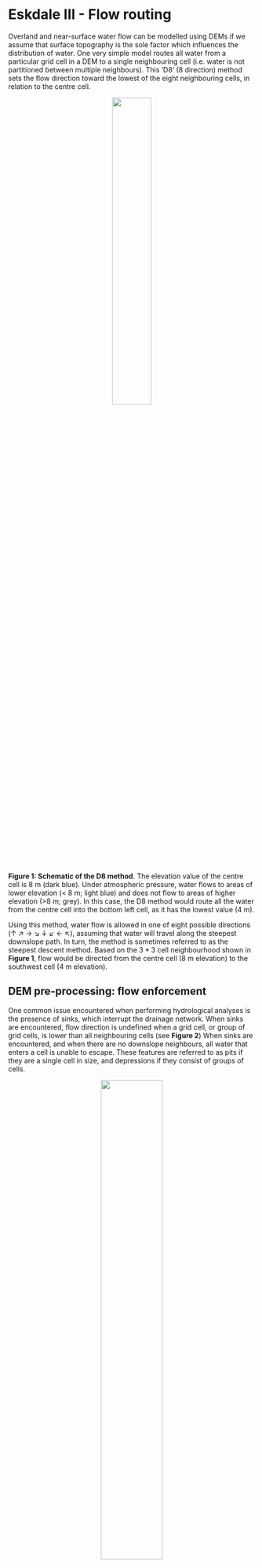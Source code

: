 # Eskdale III - Flow routing {#Eskdale_flow_algorithms}

Overland and near-surface water flow can be modelled using DEMs if we assume that surface topography is the sole factor which influences the distribution of water. One very simple model routes all water from a particular grid cell in a DEM to a single neighbouring cell (i.e. water is not partitioned between multiple neighbours). This ‘D8’ (8 direction) method sets the flow direction toward the lowest of the eight neighbouring cells, in relation to the centre cell. 


<p align="center">
<a name="Figure_1"></a>![](figures/Practical-1/D8_Principle.png){width=40%}
</p>

**Figure 1: Schematic of the D8 method**. The elevation value of the centre cell is 8 m (dark blue). Under atmospheric pressure, water flows to areas of lower elevation (< 8 m; light blue) and does not flow to areas of higher elevation (>8 m; grey). In this case, the D8 method would route all the water from the centre cell into the bottom left cell, as it has the lowest value (4 m).

Using this method, water flow is allowed in one of eight possible directions (↑ ↗ → ↘ ↓ ↙ ← ↖), assuming that water will travel along the steepest downslope path. In turn, the method is sometimes referred to as the steepest descent method. Based on the $3 * 3$ cell neighbourhood shown in **Figure 1**, flow would be directed from the centre cell (8 m elevation) to the southwest cell (4 m elevation).

## DEM pre-processing: flow enforcement

One common issue encountered when performing hydrological analyses is the presence of sinks, which interrupt the drainage network. When sinks are encountered, flow direction is undefined when a grid cell, or group of grid cells, is lower than all neighbouring cells (see **Figure 2**) When sinks are encountered, and when there are no downslope neighbours, all water that enters a cell is unable to escape. These features are referred to as pits if they are a single cell in size, and depressions if they consist of groups of cells.

<p align="center">
<a name="Figure_2"></a>![](figures/Practical-1/DEM_Sinks.png){width=50%}
</p>

**Figure 2: Schematic of a sink in a DEM**. In this $5 * 5$ matrix, water is routed into the top right cell (9 m) and then is routed to the lowest elevation cell at each step (9 m → 8 m → 7 m → 6 m → 2 m) using the D8 method (blue cells). However, the drainage network is interrupted by a sink at the 2 m cell (orange), as all neighbouring cells are of higher elevation.

Sinks can often be artefacts of the data and should be removed during DEM pre-processing. Pre-processing involves altering the elevations of the DEM in a way that enforces continuous flow-paths. However, it is important to realise that sometimes these ‘digital depressions’ reflect actual features in the landscape, and should be preserved during flow modelling. This is a particular issue for hydrological analysis of karst environments, where water can be routed into dolines and fractures (see **Figure 3**). However, for our work, we will assume that all depressions in DEMs are artefacts and are justified in being removed.

<p align="center">
<a name="Figure_3"></a>![](figures/Practical-1/sinkhole-image.png){width=50%}
</p>

**Figure 3: An example of a "true" DEM sink**. A sinkhole extending into the limestone karst of Twisleton Scar, Yorkshire Dales, with Ingleborough behind (723 m). How should we model water flow in environments with sinkholes, fractures, dolines and extensive sub-surface water flow? 

Several methods have been developed for removing depressions from DEMs. These methods vary greatly in terms of their sophistication and impact on the DEM. The two most common depression removal methods (**Figure 4**) are:

- depression **filling**, which raises cells within a depression to the elevation of the outlet cell;
- depression **breaching**, which digs a trench from a depression’s bottom to some point downslope.

<br/> 

<p align="center">
<a name="Figure_3"></a>![](figures/Practical-1/DEM_Sinks_Fix.png){width=100%}
</p>

**Figure 4: Schematic of depression filling and breaching in a DEM**. Using the same values from Figure 2, original values are modified to allow water to escape the sink (orange). Depression filling has raised the value of the sink (2 m → 4 m), while depression breaching has lowered the value of a neighbouring cell (3 m → 1 m). In this simplified example, the outputs of these two distinct approaches are identical but care should be taken when working with real world data as they will often produce different results. 

Not all interruptions to flow routing are caused by depression cells. Often, DEMs contain extensive flat regions (areas of equal elevation). Flat areas interrupt flow routing in the same way as depressions. Cells within a flat region do not have downslope neighbours, and therefore, flow routing is impossible on flat sites without pre-processing. Correction of flow direction on flat sites typically involves finding an outlet cell, forcing flow from cells adjacent to the outlet to the outlet, and continuing backwards in an iterative manner (e.g., @jenson_extracting_1988).

### Data description

The DEM we are working with is centred on the Upper Eskdale catchment; an upland valley which drains the highest mountain in England (Scafell Pike; 978 m), as shown below:

<p align="center">
<a name="Figure_4"></a>![](figures/Practical-1/Eskdale_image.png){width=100%}
</p>

**Figure 5: Upper Eskdale panorama**, viewed from Harter Fell [Location: 54.386907, -3.205004, Elevation: 649 m]. The catchment ranges in elevation from 978 m (Scafell Pike) to ~160 m at the catchment outlet (white circle), and is ringed by numerous summits with elevations in excess of 800 m (white triangles). The catchment has an area of ~15.7 km<sup>2</sup> and all water which falls with the catchment ultimately drains to the Irish Sea via the River Esk. 

You can explore the catchment below: 

```r

m <- leaflet() %>%
  # Sets views
  setView(lat=54.436374897510255, lng = -3.1909687216299947, zoom = 12.1) %>%
  # Adds default tiles
  #addTiles()  %>%
  addProviderTiles(providers$OpenTopoMap) %>%
  # Adds marker for the catchment outlet
  addMarkers(lat=54.412119851, lng = -3.204500685, popup = "Catchment Outlet (~160 m)")
m
```

<br/> 

The DEM we are working with was downloaded from [EDINA Digimap](https://digimap.edina.ac.uk/), has a cell size of 10 m and uses the **British National Grid** (BNG), a **projected** coordinate Reference System [[EPSG:27700](https://epsg.io/27700)]. 

Unfortunately, we don't have time in this course to delve into the exciting world of map projections, although these are covered excellently by Dr. Jonny Huck in the Semester 2 course [**Understanding GIS**](https://www.manchester.ac.uk/study/masters/courses/list/07053/msc-geographical-information-science/course-details/GEOG71552#course-unit-details). However, it is important to know that different map projections have different uses and work more/less effectively in different regions. As we are working within the UK, it makes sense to use a map projection which is tailored to the UK (e.g. BNG) as this minimises different types of map distortion (length, shape, area). 

When loaded into R using the `raster` package and plotted using `ggplot2` and `ggspatial`, our DEM can be visualised as follows, where the outlet point (white circle) and summits (black triangles) match those shown in Figure 5. 

```r
# Sets file path for DEM and hillshade
dem_file_path <- here("data", "practical_1", "dem_10m.tif")
hillshade_file_path <- here("data", "practical_1", "hillshade_10m.tif")
outlet_file_path <- here("data", "practical_1", "pour_point.shp")

# Loads datasets
dem <- raster(dem_file_path)
hillshade <- raster(hillshade_file_path)
outlet <- st_read(outlet_file_path)

# Create vectors for Eskdale summits
name <- c("Scafell", "Scafell Pike", "Broad Crag", "Esk Pike", "Bowfell", "Crinkle Crags", "Hard Knott")
elevation <- c(964, 978, 935, 885, 902, 859, 549)
lat <- c(54.447763, 54.454305, 54.455630, 54.457189, 54.447812, 54.433763, 54.411016)
lon <- c(-3.224725, -3.211583, -3.199687, -3.179151, -3.166392, -3.160426, -3.184869)

# Combines into a data frame
summits <- data.frame(name, elevation, lat, lon)

# Converts to simple features, setting the projection to WGS84
projcrs <- "+proj=longlat +datum=WGS84 +no_defs +ellps=WGS84 +towgs84=0,0,0"
summits_sf <- st_as_sf(x = summits,                         
           coords = c("lon", "lat"),
           crs = projcrs)

# Plots using ggplot
g <- ggplot() +
  layer_spatial(dem, aes(fill = stat(band1))) +
  layer_spatial(hillshade, aes(fill = stat(band1)), alpha = 2/10) +
  geom_sf(data = outlet, shape = 21, size = 3, fill = "white", colour = "black") +
  geom_sf(data = summits_sf, shape = 24, size = 2, fill = "black", colour = "black") +
  theme_classic() + 
  labs(fill = "Elevation (m)") +
  scale_fill_continuous(type = "viridis",  na.value = NA)
g
```

To accentuate areas of relief, the DEM has been combined with a semi-transparent **hillshade** layer, which is shown below:

```r

# Plots using ggplot
g <- ggplot() +
  layer_spatial(hillshade, aes(fill = stat(band1))) +
  theme_classic() +
  labs(fill = "Hillshade") +
  scale_fill_gradient(low = "black", high = "white",  na.value = NA)
g
```

### Breaching and filling

To evaluate the effects of depression **breaching** and **filling**, we're going to use the `whitebox` package and the `wbt_fill_depressions` and `wbt_breach_depressions` functions. One of the advantages of using `whitebox` is that functions can be applied to spatial data without having to load files into the R environment (and assign them to variables), which can be an issue when working with large files (e.g. high spatial resolution rasters) or when working on computers with limited available memory. 

We can **call** `whitebox` functions by simply naming the function, specifying the names of the input and output layers, and deciding on parameters (if required). For example, the code to fill depressions, might resemble the following:

```r

# Fill depressions
wbt_fill_depressions("name of input file goes here", "name of output file goes here")

```

Given the structure of our file directory, this could be written as: 

```r

# Fill depressions
wbt_fill_depressions("C:/Users/Bill/GEOG-70581/data/practical_1/dem_10m.tif", 
                     "C:/Users/Bill/GEOG-70581/output/practical_1/dem_10m_fill.tif")

```

Here, we've using absolute file paths to set the input DEM as `dem_10m.tif` (stored in data/practical_1) and have specified the output DEM as `dem_10m_fill.tif`. The function `wbt_fill_depressions` will fill depressions in the input DEM and save the new DEM as `dem_10m_fill.tif` in output/practical_1. 
 
However, because we're using an R project we can simplify this further. As we'll be using the DEM (`dem_10m.tif`) on multiple occasions, we can store its file path using the **here** package in the variable `dem` as follows:

```r
# Sets file path for DEM
dem <- here("data", "practical_1", "dem_10m.tif")

# Prints the file path to the console window
dem

```

> Copy and paste the above code into your Practical-1-Eskdale script and run. This should print the absolute file path to `dem_10m.tif`.

With this file path stored, we can run the fill depressions function as follows, using the **here** package to specify the name and intended location of the **output** file:

```r

# Fills depressions
wbt_fill_depressions(dem, here("output", "practical_1", "dem_10m_fill.tif"))

```

> Run the above code, which should produce a new raster file in the output/practical_1 folder. 

> Repeat this process to also **breach** depressions, making sure to update the output file name. 

The difference between the original DEM and the processed DEM(s) may be very subtle and you probably won’t be able to observe the differences directly. As such, it may be useful to identify the specific areas of the raster which have been modified. This can be achieved by using the `subtract` function to work out the difference between the original DEM and the processed DEM, as follows:

```r

# Subtract function; the difference between the processed DEM (filled) and the original DEM
wbt_subtract(here("output", "practical_1", "dem_10m_fill.tif"), # Input file 1
              dem, # Input file 2
              here("output", "practical_1", "dem_10m_fill_difference.tif")) # Output file

```

> Run the above code. 

To visualise this new raster file, we're going to load it into the R environment using the `raster` and `here` packages and plot with `ggplot2` and `ggspatial`. 

The raster can be loaded as follows: 

```r

# Loads raster using the raster and here packages
eskdale_dem <- raster(here("output", "practical_1", "dem_10m_fill_difference.tif"))

```

It can be plotted as follows: 

```r

# Find minimum and maximum values
minimum_value <- min(values(eskdale_dem)[which(values(eskdale_dem) > 0)])
maximum_value <- max(values(eskdale_dem))

# Plots using ggplot
g <- ggplot() +
  layer_spatial(eskdale_dem, aes(fill = stat(band1))) +
  theme_classic() + 
  labs(fill = "Elevation difference (m)", x = "Easting", y = "Northing") +
  scale_fill_continuous(type = "viridis",  na.value = NA, 
                        limits = c(minimum_value, maximum_value))
g
```

Most of the above should be familiar to you, with a few exceptions:

- Under `scale_fill_continuous()`, we've set limits for the fill symbology. This now ranges between the maximum value, calculated using `max(values(dem))`, and the minimum value that is **greater than 0**, calculated using `minimum_value <- min(values(dem)[which(values(dem) > 0)])`. The latter is useful because most of the DEM was unmodified by `wbt_fill_depressions` so most raster cells contain a value of 0.
- The `layer spatial()` is a non-standard geom type and is available through the `ggspatial` package. This simplifies the process of plotting raster data in ggplot2, and this approach should be replicated for future plotting. 

> Run the above code elements to reproduce the plot above. You can remove `limits` from the `scale_fill_continuous()` argument to plot the actual distribution of DEM values. 

> Question: to what degree has the original DEM been modified by the `wbt_fill_depressions` function? Consider the **spatial extent** and **magnitude** of the observed differences.

**Note**: For this catchment, the difference between DEM breaching and filling is relatively minor. We'll use the latter (`dem_10m_fill.tif`) for all subsequent calculations. 

As outlined above, the areas which are most affected by the depression filling algorithm are partly determined by local relief i.e. relatives differences in elevation. To help visualise this, let’s create and plot a **slope** image for the area, where the values in the raster cells represent the gradient of the slope, rather than their raw elevation. This can be achieved using the `wbt_slope` function. 

> Using the examples above, run `wbt_slope`, using the original DEM as the input, saving the output file with a logical name (e.g. `dem_10m_slope.tif`) and to the correct sub-directory (output/practical_1). 

> Load the data into R and plot using ggplot2. Your figure should resemble the following:

```r

# Sets file path for DEM
dem <- here("data", "practical_1", "dem_10m.tif")

# Create slope raster
wbt_slope(dem, here("output", "practical_1", "dem_10m_slope.tif"))

```

```r

# Loads raster using the raster and here packages
eskdale_slope <- raster(here("output", "practical_1", "dem_10m_slope.tif"))

# Plots using ggplot
s <- ggplot() +
  layer_spatial(eskdale_slope, aes(fill = stat(band1))) +
  theme_classic() + 
  labs(fill = "Slope angle", x = "Easting", y = "Northing") +
  scale_fill_continuous(type = "viridis",  na.value = NA)
s

```

> Compare the ‘slope’ and ‘difference’ images. **Hint**: you can toggle between plots using the left and right arrows in the plot window. Based on your visual inspection the images, which parts of the landscape appear to have been affected by the depression filling algorithm? Why do you think that this is the case?

Before we move on to further analysis, it is worth thinking carefully about the **symbology** we are using for our raster layers. This is important, because not all colour ramps are created equal! Colour ramps differ in terms of their **perceptual uniformity** and their accessibility for **colour-blind** individuals. 

### Choosing a colour ramp

Perceptual uniformity refers to how well a colour ramp represents the underlying data. Some (e.g. [rainbow](https://www.climate-lab-book.ac.uk/2014/endof- the-rainbow/); @hawkins_scrap_2015) can introduce artificial boundaries (@alcalde_framing_2017) which influence how we assess and then use that data (see [here](https://blogs.egu.eu/divisions/gd/2017/08/23/the-rainbow-colour-map/). In the schematic below, there are numerous artificial boundaries in the rainbow colour ramp (e.g. dark blue → light blue, light blue → green, green → yellow, yellow → orange), whereas the monochrome colour ramp smoothly transitions from black → white. 

<p align="center">
<a name="Figure_6"></a>![](figures/Practical-1/Perceptual_Colour_Ramps.png){width=50%}
</p>


The **viridis** colour ramp we have been using so far **is** perceptually uniform, but others are not. 

> Inspect Figure 6 below. These show the same slope raster, but one is visualised using *rainbow*, while the other uses a monochrome (perceptually-uniform) colour ramp. Does this influence how you interpret the data?

<p align="center">
<a name="Figure_6"></a>![](figures/Practical-1/colour-scales.png){width=100%}
</p>

**Figure 6: Perceptual uniformity** with rainbow and monochrome colour ramps. 

In a similar fashion, not all colour ramps are suitable for individuals with various forms of colour-blindness (see @levine_using_2009 and  @geissbuehler_how_2013), who may have difficulty distinguishing reds from greens, or yellows from blues. Luckily, there are now a range of perceptually uniform and colour-blind friendly colour ramps (e.g. @crameri_geodynamic_2018), including [Scientific Colour Maps 6.0](http://www.fabiocrameri.ch/colourmaps.php). These can be downloaded and used across a range of GIS programs to suit a range of data types. For now, utilise the colour ramps available in R (i.e. viridis) but bear these issues in mind for future map creation. 

## Calculating Flow Parameters: Pointers

Now that we have a DEM that has had all interruptions to flow removed, we can continue to calculate the data needed to define the drainage network i.e. the topological network describing how each cell in a DEM is connected to all others.

One key input for drainage network calculations is a **pointer file**, which stores the flow direction of each cell in a raster grid, and thus, the topology of the drainage network. The exact nature of these data depends on the method used to derive the flow directions. Whitebox Tools stores D8 pointers as binary numbers in base-2, as follows:

<p align="center">
<a name="Figure_7"></a>![](figures/Practical-1/pointer-file.png){width=100%}
</p>

We'll explore the reason for this in Practical 2. In our earlier example of the D8 flow algorithm (see Figure 1), the flow direction was to the **SW**. This has a binary value of $2^4 = 16$. Therefore, in the pointer file, the highlighted dark blue cell would be assigned a value of 16. 

Several sub-programs in Whitebox Tools use pointer files to calculate other terrain data, including the algorithms used to calculate catchment area (see below). However, sub-programs rarely require a pointer file as an input, as WBT will automatically generate a pointer layer from the input DEM when required, before discarding the file afterwards. While this processing step is not readily apparent to the user, it is important to realise that it occurs, and it is often good practice to generate a pointer file manually. This can be achieved using the `wbt_d8_pointer` function. 

> Using the understanding gained above, run the `wbt_d8_pointer` function, using the correct input files and output file name and directory. Load the raster into R and plot. Your output should resemble the following, where each cell value has been reclassified according to the D8 flow. 

```r

# Calculates D8 pointer
wbt_d8_pointer(here("output", "practical_1", "dem_10m_fill.tif"), 
               here("output", "practical_1", "dem_10m_D8_pointer.tif"))

```

```r

# Loads raster using the raster and here packages
eskdale_pointer <- raster(here("output", "practical_1", "dem_10m_D8_pointer.tif"))

# Plots using ggplot
p <- ggplot() +
  layer_spatial(eskdale_pointer, aes(fill = stat(band1))) +
  theme_classic() + 
  labs(fill = "Pointer value", x = "Easting", y = "Northing") +
  scale_fill_continuous(type = "viridis",  na.value = NA)
p 
```

While this is an acceptable plot, it is actually slightly misleading, because the scale bar is *continuous*, despite the fact that our underlying data are *discrete* i.e. there are only eight possible values, which are listed below:

- $2^0 = 1$
- $2^1 = 2$
- $2^2 = 4$
- $2^3 = 8$
- $2^4 = 16$
- $2^5 = 32$
- $2^6 = 64$
- $2^7 = 128$

Here is the same data but using a discrete scale:

```r

# Manually defined colours based on "RdYlBu" colour palette
colours <- c("1" = "#D73027",
             "2" = "#F46D43",
             "4" = "#FDAE61",
             "8" = "#FEE090",
             "16" = "#E0F3F8",
             "32" = "#ABD9E9",
             "64" = "#74ADD1",
             "128" = "#4575B4")

# Plotting
p <- ggplot() +
  layer_spatial(eskdale_pointer, aes(fill = factor(stat(band1)))) +
  theme_classic() + 
  labs(fill = "Slope angle", x = "Easting", y = "Northing") +
  #scale_fill_brewer(palette = "RdYlBu") +
  scale_fill_manual(values = colours, na.value = NA)
p
```

which is described here:

<p align="center">
<a name="Figure_8"></a>![](figures/Practical-1/pointer-styling.png){width=50%}
</p>

> Question: Can you think of any issues with symbolising pointer data? 

## Comparing flow algorithms

Once you have determined how each grid cell in a DEM is connected to its neighbours, it is possible to use this pointer information to calculate the number of grid cells that are connected to each cell in an upslope (catchment area) and downslope (dispersal area) direction. These data describe the spatial pattern of upslope (or downslope) area draining to (or away from) each pixel in a DEM.

Measures of catchment area are often used for stream network extraction and other terrain indices. There are three primary measures of catchment area:

- Number of Upslope Elements (**NUE**): the number of cells draining to each grid cell;
- Upslope Contributing Area (**UCA**): the NUE multiplied by the cell area; 
- Specific Contributing Area (**SCA**): the UCA divided by the cell size or grid resolution.

The SCA characterises the amount of flow across a unit length of contour in the catchment. Unlike the NUE and UCA, SCA is not affected by the grid resolution of the DEM.

To calculate the upslope catchment area for each raster cell, we can use the `wbt_d8_flow_accumulation` function. 

> Run the above function, using the filled DEM as the input file and the output type (`out_type`) as 'specific contributing area' (in quotation marks). As SCA data typically have a very large range of values, we can also log-transform the flow accumulation values (`log = "TRUE"`) to improve plot readability. Save the output file with a logical name (e.g. `dem_10m_flow_accumulation.tif`) and to the correct sub-directory (output/practical_1). Load the raster to R and plot, and your output should resemble the following:

```r

# Calculates accumulation file
wbt_d8_flow_accumulation(here("output", "practical_1", "dem_10m_fill.tif"), 
                         here("output", "practical_1", "dem_10m_flow_accumulation.tif"), 
                         out_type = "specific contributing area", 
                         log = "TRUE")
```

```r

# Loads raster using the raster and here packages
eskdale_d8 <- raster(here("output", "practical_1", "dem_10m_flow_accumulation.tif"))

# Plots using ggplot
p <- ggplot() +
  layer_spatial(eskdale_d8, aes(fill = stat(band1))) +
  theme_classic() + 
  labs(fill = "Log-transformed flow accumulation value", x = "Easting", y = "Northing") +
  scale_fill_continuous(type = "viridis",  na.value = NA)
p 
```

> Inspect the map output. **Question**: Which parts of the landscape have low/high values of SCA, respectively?

### Comparing flow algorithms 

So far we have used the most simplistic flow algorithm (D8) to model specific catchment area (SCA). However, there are many flow algorithms available (e.g. @fairfield_drainage_1991, @seibert_new_2007, @grabs_calculating_2010) and each algorithm results in slightly different spatial patterns of catchment area. As flow routing is fundamental to the modelling of surface water hydrology, it is important to familiarise yourself with several commonly used methods, although it can be difficult to decide when or where it is appropriate to use a particular routing algorithm. In this section of the practical, we will compare the output of three flow routing algorithms including:

- **D8**: see @ocallaghan_extraction_1984
- **FD8**: see @freeman_calculating_1991, @quinn_prediction_1991 and its modification by @quinn_tan_1995
- **D-infinity**: see @tarboton_new_1997; 

Flow algorithms differ in the way in which they:

- calculate flow direction; 
- model flow divergence, i.e., partition flow between neighbouring downslope cells; 
- handle streams.

The D8 algorithm is incapable of modelling flow divergence (or dispersion) because the flow from a particular grid cell is directed to a single downslope neighbour. FD8 (i.e. fractional D8; @freeman_calculating_1991, @quinn_prediction_1991) divides flow to each downslope neighbour using a partitioning scheme that is based on the slope angle to neighbouring cells, while a later modification by @quinn_tan_1995 increases the degree of flow convergence from the catchment divide to the channel head. Finally, D-infinity divide flows between a maximum of two downslope neighbours based on the direction of maximum downward slope. Of these, FD8-Quinn (@quinn_tan_1995) is the only algorithm of the three that explicitly recognises that flow on hillslopes should be divergent while flow along valley bottoms should be convergent. 

In the final part of the practical, assess the specific catchment areas (SCA) derived from each of the flow algorithms discussed above.

### FD8 catchment area 

To calculate the catchment area using the FD8 algorithm (@freeman_calculating_1991; @quinn_prediction_1991; @quinn_tan_1995), use the `wbt_fd8_flow_accumulation` function.

> Use the `wbt_fd8_flow_accumulation` function, making sure to select 'specific contributing area' and remembering to log-transform the values. The exponent parameter should be set to 1.1 (`exponent = 1.1`), as suggested by @freeman_calculating_1991. Save with an appropriate name (e.g. `dem_10m_flow_accumulation_fd8.tif`). Load the raster in R and plot. 

### D-infinity catchment area

To calculate the catchment area using the D-infinity algorithm of @tarboton_new_1997: 

> Use `wbt_d_inf_flow_accumulation`. Use the same input parameters as above (i.e. SCA, log-transformed values). Save with an appropriate name (e.g. `dem_10m_flow_accumulation_d_inf.tif`). Load the raster in R and plot. 

## Comparing the outputs

The output of the algorithms should resemble the following:

<p align="center">
<a name="Figure_7"></a>![](figures/Practical-1/three-methods.png){width=100%}
</p>

**Figure 7: Flow algorithm comparison**. Results from the D8, FD8 and D-Infinity algorithms. Plot created using `ggplot2` and the `patchwork` package (useful for combining plots). 

When water flows over a hillslope, you would expect there to be some degree of divergence depending on the topography (i.e. some hillslopes are convergent and some are divergent). However, once water becomes channelised, you would no longer expect flow to be divergent. Once water is in a channel it stays there until it reaches a lake or ocean. Branching in channels is rather rare. So let’s assume that the pattern of SCA should display some degree of dispersion on hillslopes and no dispersion at all along valley bottoms (i.e. in streams). Flow divergence or dispersion is apparent in SCA images by a ‘fuzzy’ quality, almost like the SCA has been smudged. You can zoom into individual plots using the **Zoom** button in the Plot Window or edit the x- and y-axis limits of your plots by adding the following to your `ggplot2` call: 

```r
# Sets x- and y-axis limits using coord_sf()
+ coord_sf(ylim=c(504063,506727), xlim = c(320705, 322255))

```

The above code uses British National Grid coordinates (m), rather than decimal degrees.  

<br/> 

**To finish Practical 1**, complete the following:

> Compare the D8, FD8 and D-Inf outputs. Either cycle between the plots using the plot window or combine them using the `patchwork` package. This would need to be installed and loaded to the library. 

> Which algorithms do a good job modelling the pattern of contributing area on hillslopes?

> Can you see signs of flow divergence along streams in any of the SCA images? Which algorithms perform best for modelling the pattern of SCA in fluvial (stream) environments?

> Do any of the algorithms do a good job for both hillslopes and streams?

<br/> 

**Congratulations!** You have now completed the Practical 1 (Eskdale; Chapters 4 - 6). You now have considerable experience running `whitebox`  functions as well as visualising spatial data using `ggplot2`. 

<br/> 

### Practical solution

As with the introduction to R (Chapter 2 - 3), I will provide a code solution to the Eskdale practical (Chapters 4 - 6), outlining the major analytical steps. 

This will be released prior to the Week 10 class (scheduled for 3/12/2021). 

```r

# Solution to Practical 1 (Eskdale)
# Author: matt-tomkins
# Date of upload: xx-xx-xxxx

```

```r

# Solution to Practical 1 (Eskdale)
# Author: matt-tomkins
# Date of upload: xx-xx-xxxx

# Function to check and install packages
check.packages <- function(pkg){
  new.pkg <- pkg[!(pkg %in% installed.packages()[, "Package"])]
  if (length(new.pkg)) 
    install.packages(new.pkg, dependencies = TRUE)
  sapply(pkg, require, character.only = TRUE)
}

# Checks and installs packages
packages <- c("ggplot2", "here", "raster", "whitebox", "ggspatial", "patchwork")
check.packages(packages)

# Sets file path for DEM
dem <- here("data", "practical_1", "dem_10m.tif")

# Breach and fills depressions
wbt_fill_depressions(dem, here("output", "practical_1", "dem_10m_fill.tif"))
wbt_breach_depressions(dem, here("output", "practical_1", "dem_10m_breach.tif"))

# Calculates D8 pointer
wbt_d8_pointer(here("output", "practical_1", "dem_10m_fill.tif"), 
               here("output", "practical_1", "dem_10m_D8_pointer.tif"))

# Calculates D8 accumulation file
wbt_d8_flow_accumulation(here("output", "practical_1", "dem_10m_fill.tif"), 
                         here("output", "practical_1", "dem_10m_flow_accumulation.tif"),
                         out_type = "specific contributing area", 
                         log = "TRUE")

# Calculates FD8 accumulation file
wbt_fd8_flow_accumulation(here("output", "practical_1", "dem_10m_fill.tif"), 
                         here("output", "practical_1", "dem_10m_flow_accumulation_fd8.tif"), 
                         out_type = "specific contributing area", 
                         log	= "TRUE", 
                         exponent = 1.1)

# Calculates D-Infinity accumulation file
wbt_d_inf_flow_accumulation(here("output", "practical_1", "dem_10m_fill.tif"), 
                          here("output", "practical_1", "dem_10m_flow_accumulation_d_inf.tif"), 
                          out_type = "specific contributing area", 
                          log	= "TRUE")

# Loads rasters using the raster and here packages
eskdale_d8 <- raster(here("output", "practical_1", "dem_10m_flow_accumulation.tif"))
eskdale_fd8 <- raster(here("output", "practical_1", "dem_10m_flow_accumulation_fd8.tif"))
eskdale_d_inf <- raster(here("output", "practical_1", "dem_10m_flow_accumulation_d_inf.tif"))

# Plots D8 using ggplot2
p_d8 <- ggplot() +
  layer_spatial(eskdale_d8, aes(fill = stat(band1))) +
  theme_classic() + 
  labs(fill = "Flow accumulation value", x = "Easting", y = "Northing", 
       title="D8") +
  scale_fill_continuous(type = "viridis",  na.value = NA) +
  theme(legend.position = "none", 
        plot.title = element_text(hjust = 0.5))

# Plots FD8 using ggplot2
p_fd8 <- ggplot() +
  layer_spatial(eskdale_fd8, aes(fill = stat(band1))) +
  theme_classic() + 
  labs(fill = "Flow accumulation value", x = "Easting", y = "Northing", 
       title="FD8") +
  scale_fill_continuous(type = "viridis",  na.value = NA) +
  theme(legend.position = "bottom") +
  theme(axis.title.y=element_blank(),
        axis.text.y=element_blank(),
        axis.ticks.y=element_blank(),
        plot.title = element_text(hjust = 0.5))

# Plots D-Infinity using ggplot2
p_dinf <- ggplot() +
  layer_spatial(eskdale_d_inf, aes(fill = stat(band1))) +
  theme_classic() + 
  labs(fill = "Flow accumulation value", x = "Easting", y = "Northing",
       title="D-Infinity") +
  scale_fill_continuous(type = "viridis",  na.value = NA) +
  theme(legend.position = "top") +
  theme(axis.title.y=element_blank(),
        axis.text.y=element_blank(),
        axis.ticks.y=element_blank(), 
        legend.position = "none", 
        plot.title = element_text(hjust = 0.5))

# Combines using the patchwork library and plots
patchwork <- p_d8 + p_fd8 + p_dinf
patchwork

# Saves to images directoty
ggsave(plot = patchwork, here("images", "practical_1", "flow-comparison.png"), dpi = 300)


```
